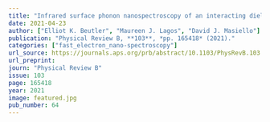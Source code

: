 ```yaml
---
title: "Infrared surface phonon nanospectroscopy of an interacting dielectric particle-substrate dimer using fast electrons"
date: 2021-04-23
author: ["Elliot K. Beutler", "Maureen J. Lagos", "David J. Masiello"]
publication: "Physical Review B, **103**, *pp. 165418* (2021)."
categories: ["fast_electron_nano-spectroscopy"]
url_source: https://journals.aps.org/prb/abstract/10.1103/PhysRevB.103.165418
url_preprint: 
journ: "Physical Review B"
issue: 103
page: 165418
year: 2021
image: featured.jpg
pub_number: 64
---
```

